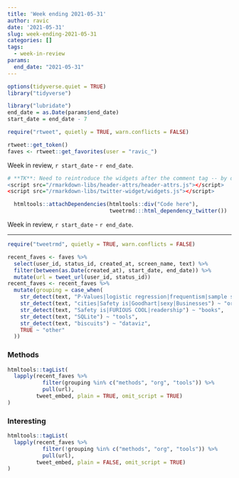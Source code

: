 ```yaml
---
title: 'Week ending 2021-05-31'
author: ravic
date: '2021-05-31'
slug: week-ending-2021-05-31
categories: []
tags:
  - week-in-review
params:
  end_date: "2021-05-31"
---
```


```r
options(tidyverse.quiet = TRUE)
library("tidyverse")
```
```r
library("lubridate")
end_date = as.Date(params$end_date)
start_date = end_date - 7
```
```r
require("rtweet", quietly = TRUE, warn.conflicts = FALSE)

rtweet::get_token()
faves <- rtweet::get_favorites(user = "ravic_")
```


Week in review, `r start_date` - `r end_date`.

<!--more--> 
<script src="/rmarkdown-libs/twitter-widget/widgets.js"></script>

```r
# **TK**: Need to reintroduce the widgets after the comment tag -- by default they get included too early.
<script src="/rmarkdown-libs/header-attrs/header-attrs.js"></script>
<script src="/rmarkdown-libs/twitter-widget/widgets.js"></script>

  htmltools::attachDependencies(htmltools::div("Code here"), 
                                tweetrmd:::html_dependency_twitter())

```

Week in review, `r start_date` - `r end_date`.

***


```r
require("tweetrmd", quietly = TRUE, warn.conflicts = FALSE)

recent_faves <- faves %>%
  select(user_id, status_id, created_at, screen_name, text) %>%
  filter(between(as.Date(created_at), start_date, end_date)) %>%
  mutate(url = tweet_url(user_id, status_id))
recent_faves <- recent_faves %>%
  mutate(grouping = case_when(
    str_detect(text, "P-Values|logistic regression|frequentism|sample size") ~ "methods",
    str_detect(text, "cities|Safety is|Goodhart|sexy|Businesses") ~ "org",
    str_detect(text, "Safety is|FURIOUS COOL|readership") ~ "books",
    str_detect(text, "SQLite") ~ "tools",
    str_detect(text, "biscuits") ~ "dataviz",
    TRUE ~ "other"
  ))
```

### Methods

```r
htmltools::tagList(
  lapply(recent_faves %>% 
           filter(grouping %in% c("methods", "org", "tools")) %>% 
           pull(url), 
         tweet_embed, plain = TRUE, omit_script = TRUE)
)
```




### Interesting

```r
htmltools::tagList(
  lapply(recent_faves %>% 
           filter(!grouping %in% c("methods", "org", "tools")) %>% 
           pull(url), 
         tweet_embed, plain = FALSE, omit_script = TRUE)
)
```



